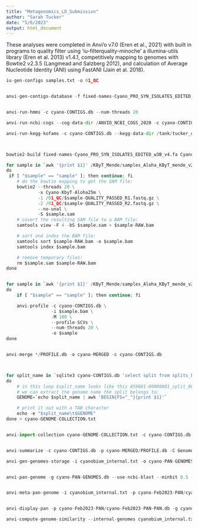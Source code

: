 ```yaml
---
title: "Metagenomics_LO_Submission"
author: "Sarah Tucker"
date: "5/6/2023"
output: html_document
---
```


These analyses were completed in Anvi'o v7.0 (Eren et al., 2021) with built in programs to quality filter using ‘iu-filterquality-minoche’ a illumina-utils library (Eren et al. 2013) v1.4.1, competitively mapping to genomes with Bowtie2 v2.3.5 (Langmead and Salzberg 2012), and calculation of Average Nucleotide Identity (ANI) using FastANI (Jain et al. 2018). 

```python

iu-gen-configs samples.txt -o 01_QC


anvi-gen-contigs-database -f fixed-names-Cyano_PRO_SYN_ISOLATES_EDITED_w3B_v4.fa -o cyano-CONTIGS.db -n "Cyano isolate genomes" -T 20


anvi-run-hmms -c cyano-CONTIGS.db --num-threads 20

anvi-run-ncbi-cogs --cog-data-dir /ANVIO_NCBI_COGS_2020 -c cyano-CONTIGS.db --num-threads 20

anvi-run-kegg-kofams -c cyano-CONTIGS.db --kegg-data-dir /tank/tucker_data/KEGG -T 20



bowtie2-build fixed-names-Cyano_PRO_SYN_ISOLATES_EDITED_w3B_v4.fa Cyano-KbyT-Aloha25m --threads 20

for sample in `awk '{print $1}' /KByT_Mende/samples_Aloha_KByT_mende_v2.txt`
do
 if [ "$sample" == "sample" ]; then continue; fi
    # do the bowtie mapping to get the SAM file:
    bowtie2 --threads 20 \
            -x Cyano-KbyT-Aloha25m \
            -1 /01_QC/$sample-QUALITY_PASSED_R1.fastq.gz \
            -2 /01_QC/$sample-QUALITY_PASSED_R2.fastq.gz \
            --no-unal \
            -S $sample.sam
    # covert the resulting SAM file to a BAM file:
    samtools view -F 4 -bS $sample.sam > $sample-RAW.bam

    # sort and index the BAM file:
    samtools sort $sample-RAW.bam -o $sample.bam
    samtools index $sample.bam

    # remove temporary files:
    rm $sample.sam $sample-RAW.bam
done


for sample in `awk '{print $1}' /KByT_Mende/samples_Aloha_KByT_mende_v2.txt`
do
    if [ "$sample" == "sample" ]; then continue; fi

    anvi-profile -c cyano-CONTIGS.db \
                 -i $sample.bam \
                 -M 100 \
                 --profile-SCVs \
                 --num-threads 20 \
                 -o $sample
done


anvi-merge */PROFILE.db -o cyano-MERGED -c cyano-CONTIGS.db



for split_name in `sqlite3 cyano-CONTIGS.db 'select split from splits_basic_info;'`
do
    # in this loop $split_name looks like this AS9601-00000001_split_00001, form which
    # we can extract the genome name the split belongs to:
    GENOME=`echo $split_name | awk 'BEGIN{FS="_"}{print $1}'`

    # print it out with a TAB character
    echo -e "$split_name\t$GENOME"
done > cyano-GENOME-COLLECTION.txt


anvi-import-collection cyano-GENOME-COLLECTION.txt -c cyano-CONTIGS.db -p cyano-MERGED/PROFILE.db -C Genomes


anvi-summarize -c cyano-CONTIGS.db -p cyano-MERGED/PROFILE.db -C Genomes --init-gene-coverages -o cyano-Feb2023-SUMMARY

anvi-gen-genomes-storage -i cyanobium_internal.txt -o cyano-PAN-GENOMES.db


anvi-pan-genome -g cyano-PAN-GENOMES.db --use-ncbi-blast --minbit 0.5 --mcl-inflation 2 --project-name cyano-Feb2023-PAN --num-threads 20


anvi-meta-pan-genome -i cyanobium_internal.txt -p cyano-Feb2023-PAN/cyano-Feb2023-PAN-PAN.db -g cyano-PAN-GENOMES.db --fraction-of-median-coverage 0.25


anvi-display-pan -p cyano-Feb2023-PAN/cyano-Feb2023-PAN-PAN.db -g cyano-PAN-GENOMES.db

anvi-compute-genome-similarity --internal-genomes cyanobium_internal.txt --program fastANI --output-dir CYANO-ANI --num-threads 30 -p cyano-Feb2023-PAN/cyano-Feb2023-PAN-PAN.db
```


